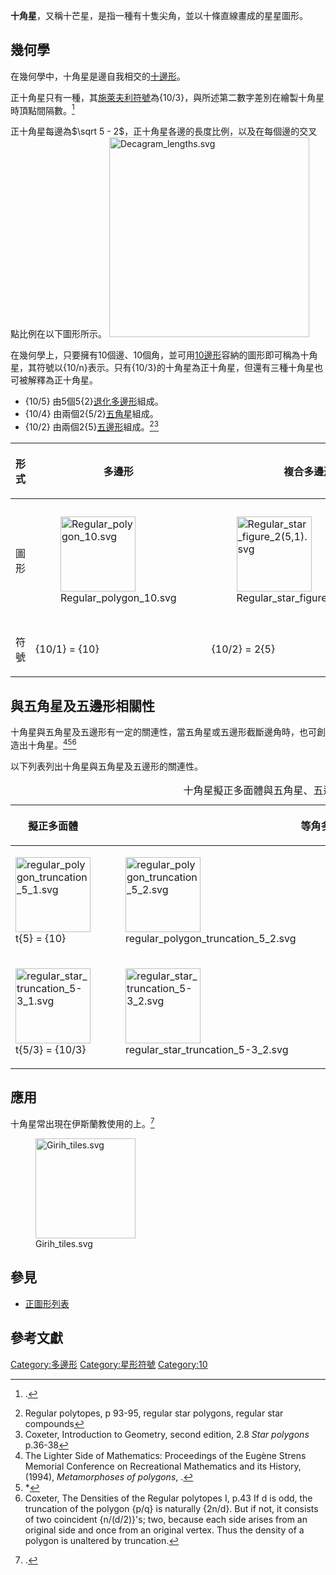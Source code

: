
{{Infobox Polygon
| name        = 正十角星
| image       = Regular_star_polygon_10-3.svg
| caption    = 正十角星形
| edges       = 10
| schläfli    = 10/3<br>5/3
| coxeter     = {{CDD|node_1|10|rat|d3|node}}<br>{{CDD|node_1|5-3|node_1}}
| symmetry    = [[二面體群|二面體群]] (D<sub>10</sub>)
| angle       =72
| dual       = 自身對偶
| properties  = [[星形多边形|星形]]、[[外接圓|外接圓]]、[[等边多边形|等边]]、[[等角圖形|等角]]、[[isotoxal_figure|isotoxal]]
}}

'''十角星'''，又稱十芒星，是指一種有十隻尖角，並以十條直線畫成的星星圖形。

==幾何學==
在幾何學中，十角星是邊自我相交的[[十邊形|十邊形]]。

正十角星只有一種，其[[施萊夫利符號|施萊夫利符號]]為{10/3}，與所述第二數字差別在繪製十角星時頂點間隔數。<ref>{{citation|title=Gems of Geometry|first=John|last=Barnes|publisher=Springer|year=2012|isbn=9783642309649|pages=28–29|url=https://books.google.com/books?id=7YCUBUd-4BQC&pg=PA28|accessdate=2015-08-16|archive-date=2019-06-08|archive-url=https://web.archive.org/web/20190608114208/https://books.google.com/books?id=7YCUBUd-4BQC&pg=PA28|dead-url=no}}.</ref>

正十角星每邊為<math>\sqrt 5 - 2</math>，正十角星各邊的長度比例，以及在每個邊的交叉點比例在以下圖形所示。
[[File:Decagram_lengths.svg|320px]]

在幾何學上，只要擁有10個邊、10個角，並可用[[10邊形|10邊形]]容納的圖形即可稱為十角星，其符號以{10/n}表示。只有{10/3}的十角星為正十角星，但還有三種十角星也可被解釋為正十角星。

*{10/5} 由5個5{2}[[退化多邊形|退化多邊形]]組成。
*{10/4} 由兩個2{5/2}[[五角星|五角星]]組成。
*{10/2} 由兩個2{5}[[五邊形|五邊形]]組成。<ref>Regular polytopes, p 93-95, regular star polygons, regular star compounds</ref><ref>Coxeter, Introduction to Geometry, second edition, 2.8 ''Star polygons'' p.36-38</ref>

{| class=wikitable width=360
!形式
!多邊形
!複合多邊形
!星形多邊形
!colspan=2|複合多邊形
|- align=center valign=top
!valign=center|圖形
|BGCOLOR="#ffe0e0"|[[File:Regular_polygon_10.svg|120px]]
|BGCOLOR="#e0e0ff"|[[File:Regular_star_figure_2(5,1).svg|120px]]
|BGCOLOR="#ffe0e0"|[[File:Regular_star_polygon_10-3.svg|120px]]
|BGCOLOR="#e0e0ff"|[[File:Regular_star_figure_2(5,2).svg|120px]]
|[[File:Regular_star_figure_5(2,1).svg|120px]]
|- align=center
!符號
!{10/1} = {10}
|{10/2} = 2{5}
|{10/3}
|{10/4} = 2{5/2}
|{10/5} = 5{2}
|}

==與五角星及五邊形相關性==
十角星與五角星及五邊形有一定的關連性，當五角星或五邊形截斷邊角時，也可創造出十角星。<ref>The Lighter Side of Mathematics: Proceedings of the Eugène Strens Memorial Conference on Recreational Mathematics and its History, (1994), ''Metamorphoses of polygons'', {{le|布蘭科·格倫鮑姆|Branko Grünbaum|Grünbaum, B.}}.</ref><ref>*{{Cite journal | last1=Coxeter | first1=Harold Scott MacDonald | author1-link=哈羅德·斯科特·麥克唐納·考克斯特 | last2=Longuet-Higgins | first2=M. S. | last3=Miller | first3=J. C. P. | title=Uniform polyhedra | jstor=91532 | mr=0062446  | year=1954 | journal=Philosophical Transactions of the Royal Society of London. Series A. Mathematical and Physical Sciences | issn=0080-4614 | volume=246 |issue=916 | pages=411 | publisher=The Royal Society | doi=10.1098/rsta.1954.0003 | ref=harv}}</ref><ref>Coxeter, The Densities of the Regular polytopes I, p.43 If d is odd, the truncation of the polygon {p/q} is naturally {2n/d}. But if not, it consists of two coincident {n/(d/2)}'s; two, because each side arises from an original side and once from an original vertex. Thus the density of a polygon is unaltered by truncation.</ref>

以下列表列出十角星與五角星及五邊形的關連性。
{| class=wikitable
|+ 十角星擬正多面體與五角星、五邊形的相關性
!擬正多面體
!colspan=2|等角多邊形
!擬正多面體<BR>雙層覆蓋形式
|- align=center valign=top
|BGCOLOR="#ffe0e0"|[[File:regular_polygon_truncation_5_1.svg|120px]]<BR>t{5} = {10}
|[[File:regular_polygon_truncation_5_2.svg|120px]]
|[[File:regular_polygon_truncation_5_3.svg|120px]]
|BGCOLOR="#e0e0ff"|[[File:Regular_star_polygon_5-2.svg|120px]]<BR>t{5/4} = {10/4} = 2{5/2}
|- align=center valign=top
|BGCOLOR="#ffe0e0"|[[File:regular_star_truncation_5-3_1.svg|120px]]<BR>t{5/3} = {10/3}
|[[File:regular_star_truncation_5-3_2.svg|120px]]
|[[File:regular_star_truncation_5-3_3.svg|120px]]
|BGCOLOR="#e0e0ff"|[[File:Regular_polygon_5.svg|120px]]<BR>t{5/2} = {10/2} = 2{5}
|}

==應用==
十角星常出現在伊斯蘭教使用的{{le|綺理花磚|Girih tiles}}上。<ref>{{citation|contribution=Polyhedral Modularity in a Special Class of Decagram Based Interlocking Star Polygons|title=Bridges 2012: Mathematics, Music, Art, Architecture, Culture|first=Reza|last=Sarhangi|year=2012|url=http://archive.bridgesmathart.org/2012/bridges2012-165.pdf|pages=165–174|accessdate=2015-08-16|archive-date=2015-02-05|archive-url=https://web.archive.org/web/20150205034431/http://archive.bridgesmathart.org/2012/bridges2012-165.pdf|dead-url=yes}}.</ref>

[[File:Girih_tiles.svg|160px]]
==參見==
*[[正圖形列表|正圖形列表]]

==參考文獻==
{{Commons category|Ten pointed stars}}
{{reflist}}

{{多邊形}}

[[Category:多邊形|Category:多邊形]]
[[Category:星形符號|Category:星形符號]]
[[Category:10|Category:10]]